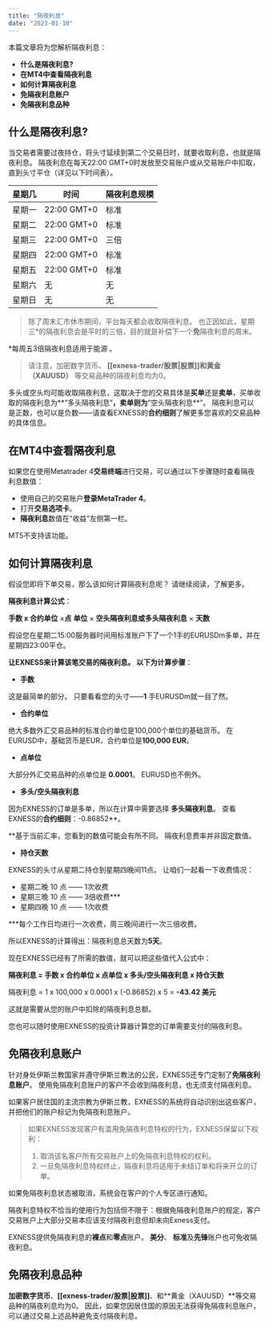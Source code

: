 ```yaml
---
title: "隔夜利息"
date: "2023-01-10"
---
```


<Ads></Ads> 

本篇文章将为您解析隔夜利息：

- **什么是隔夜利息?**
- **在MT4中查看隔夜利息**
- **如何计算隔夜利息**
- **免隔夜利息账户**
- **免隔夜利息品种**

## 什么是隔夜利息?

当交易者需要过夜持仓，将头寸延续到第二个交易日时，就要收取利息，也就是隔夜利息。 隔夜利息在每天22:00 GMT+0时发放至交易账户或从交易账户中扣取，直到头寸平仓（详见以下时间表）。

| 星期几 | 时间 | 隔夜利息规模 |
| --- | --- | --- |
| 星期一 | 22:00 GMT+0 | 标准 |
| 星期二 | 22:00 GMT+0 | 标准 |
| 星期三 | 22:00 GMT+0 | 三倍 |
| 星期四 | 22:00 GMT+0 | 标准 |
| 星期五 | 22:00 GMT+0 | 标准 |
| 星期六 | 无 | 无 |
| 星期日 | 无 | 无 |

> 除了周末汇市休市期间，平台每天都会收取隔夜利息。 也正因如此，星期三*的隔夜利息会是平时的三倍，目的就是补偿下一个**免**隔夜利息的周末。

*每周五3倍隔夜利息适用于能源 。

> 请注意，加密数字货币、 **[[exness-trader/股票|股票]]**和**黄金（XAUUSD）** 等交易品种的隔夜利息均为0。

多头或空头均可能收取隔夜利息，这取决于您的交易具体是**买单**还是**卖单**，买单收取的隔夜利息为**“多头隔夜利息”**，卖单则为**“空头隔夜利息**”。 隔夜利息可以是正数，也可以是负数——请查看EXNESS的**合约细则**了解更多您喜欢的交易品种的具体信息。

## 在MT4中查看隔夜利息

如果您在使用Metatrader 4**交易终端**进行交易，可以通过以下步骤随时查看隔夜利息数值：

- 使用自己的交易账户**登录MetaTrader 4**。
- 打开**交易选项卡**。
- **隔夜利息**数值在“收益”左侧第一栏。

MT5不支持该功能。

## 如何计算隔夜利息

假设您即将下单交易，那么该如何计算隔夜利息呢？ 请继续阅读，了解更多。

**隔夜利息计算公式**：

**手数 x 合约单位** ×**点** **单位** × **空头隔夜利息或多头隔夜利息** × **天数**

假设您在星期二15:00服务器时间用标准账户下了一个1手的EURUSDm多单，并在星期四23:00平仓。

**让EXNESS来计算该笔交易的隔夜利息。 以下为计算步骤**：

- **手数**

这是最简单的部分。 只要看看您的头寸——**1** 手EURUSDm就一目了然。

- **合约单位**

绝大多数外汇交易品种的标准合约单位是100,000个单位的基础货币。 在EURUSD中，基础货币是EUR，合约单位是**100,000 EUR**。

- **点单位**

大部分外汇交易品种的点单位是 **0.0001**。 EURUSD也不例外。

- **多头/空头隔夜利息**

因为EXNESS的订单是多单，所以在计算中需要选择 **多头隔夜利息**。 查看EXNESS的**合约细则**：-0.86852**。

**基于当前汇率，您看到的数值可能会有所不同。 隔夜利息费率并非固定数值。

- **持仓天数**

EXNESS的头寸从星期二持仓到星期四晚间11点。 让咱们一起看一下收费情况：

- 星期二晚 10 点 —— 1次收费
- 星期三晚 10 点 —— 3倍收费***
- 星期四晚 10 点 —— 1次收费

***每个工作日均进行一次收费，周三晚间进行一次三倍收费。

所以EXNESS的计算得出：隔夜利息总天数为**5天**。

现在EXNESS已经有了所需的数值，就可以把这些值代入公式中：

**隔夜利息 = 手数 x 合约单位 x 点单位 x 多头/空头隔夜利息 x 持仓天数**

隔夜利息 = 1 x 100,000 x 0.0001 x (-0.86852) x 5 = **-43.42 美元**

这就是需要从您的账户中扣除的隔夜利息总额。

您也可以随时使用EXNESS的投资计算器计算您的订单需要支付的隔夜利息。

## 免隔夜利息账户

针对身处伊斯兰教国家并遵守伊斯兰教法的公民，EXNESS还专门定制了**免隔夜利息账户**。 使用免隔夜利息账户的客户不会收到隔夜利息，也无须支付隔夜利息。

如果客户居住国的主流宗教为伊斯兰教，EXNESS的系统将自动识别出这些客户，并把他们的账户标记为免隔夜利息账户。

> 如果EXNESS发现客户有滥用免隔夜利息特权的行为，EXNESS保留以下权利：
> 1. 取消该名客户所有交易账户上的免隔夜利息特权的权利。
> 2. 一旦免隔夜利息特权终止，隔夜利息将适用于未结订单和将来开立的订单。

如果免隔夜利息状态被取消，系统会在客户的个人专区进行通知。

隔夜利息特权不恰当的使用行为包括但不限于：根据免隔夜利息账户的规定，客户交易账户上大部分交易本应该支付隔夜利息但却未向Exness支付。

EXNESS提供免隔夜利息的**裸点**和**零点**账户。 **美分**、 **标准**及**先锋**账户也可免收隔夜利息。

## 免隔夜利息品种

**加密数字货币**、**[[exness-trader/股票|股票]]**、和**黄金（XAUUSD）**等交易品种的隔夜利息均为0。 因此，如果您因居住国的原因无法获得免隔夜利息账户，可以通过交易上述品种避免支付隔夜利息。
